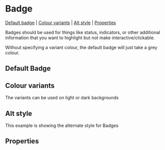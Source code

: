 
<Meta of={stories} />

# Badge

[Default badge](#default-badge) | [Colour variants](#colour-variants) | [Alt style](#alt-style) | [Properties](#properties)

Badges should be used for things like status, indicators, or other additional information that you want to highlight but not make interactive/clickable.

Without specifying a variant colour, the default badge will just take a grey colour.

## Default Badge

<Canvas of={stories.defaultBadge} />

## Colour variants

The variants can be used on light or dark backgrounds

<Canvas of={stories.ColourVariants} />

## Alt style

This example is showing the alternate style for Badges

<Canvas of={stories.altStyleColourVariants} />


## Properties

<Controls />
